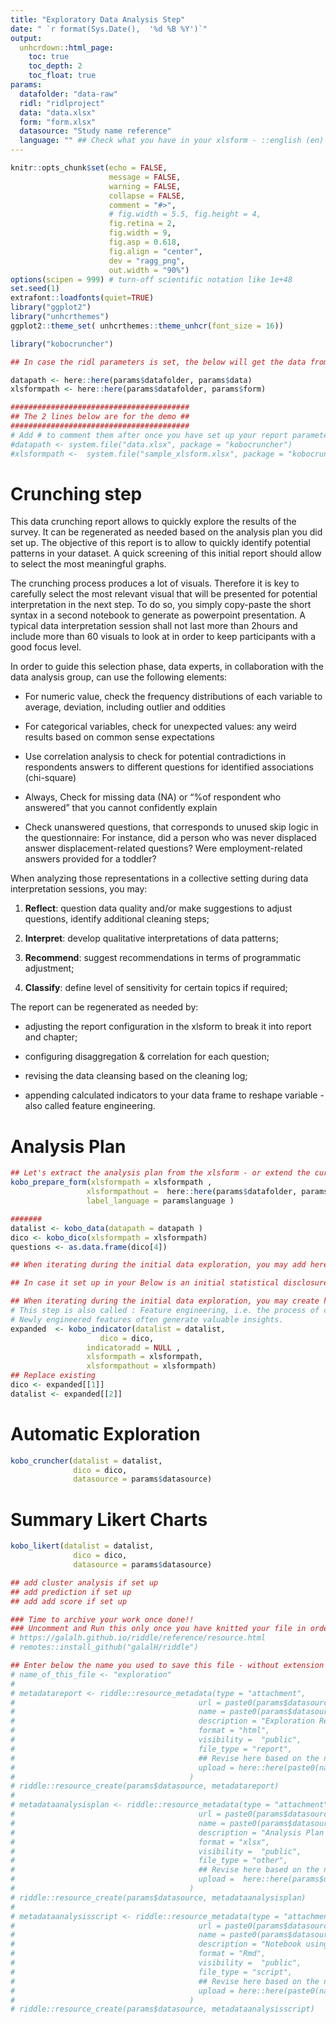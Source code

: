 ```yaml
---
title: "Exploratory Data Analysis Step"
date: " `r format(Sys.Date(),  '%d %B %Y')`"
output:
  unhcrdown::html_page:
    toc: true
    toc_depth: 2
    toc_float: true 
params:
  datafolder: "data-raw"
  ridl: "ridlproject"
  data: "data.xlsx"
  form: "form.xlsx"
  datasource: "Study name reference"
  language: "" ## Check what you have in your xlsform - ::english (en) -or ::french (fr) or ::spanish (es)
---
```


<!--
How to: This is a simple exploration notebook for any data collected on kobo -
1. Create an Rstudio project
2. Open this Rmd Template
3. create a new folder named "data-raw" 
4. get both your form and data from your kobo project and put them within this "data-raw" folder - Note that data shall be saved as csv with "XML Value and header format". use advanced options to set up "Include groups in headers" and use "." as group separator
5. Replace the correct reference in the params of this notebook nd Knit your notebook 

Note: by default this notebook will take the first label translation (English, Spanish, etc.) by order in your form - if you want to get the results in a different language - just adjust the order within the xlsform - You can also adjust the label directly in your xlsform to regenerate the crunching report 
-->

```r
knitr::opts_chunk$set(echo = FALSE, 
                      message = FALSE, 
                      warning = FALSE,
                      collapse = FALSE,
                      comment = "#>",
                      # fig.width = 5.5, fig.height = 4,
                      fig.retina = 2, 
                      fig.width = 9,
                      fig.asp = 0.618,
                      fig.align = "center",
                      dev = "ragg_png",
                      out.width = "90%")
options(scipen = 999) # turn-off scientific notation like 1e+48
set.seed(1)
extrafont::loadfonts(quiet=TRUE)
library("ggplot2")
library("unhcrthemes")
ggplot2::theme_set( unhcrthemes::theme_unhcr(font_size = 16))

library("kobocruncher")
```


```r
## In case the ridl parameters is set, the below will get the data from the ckan container 

datapath <- here::here(params$datafolder, params$data)
xlsformpath <- here::here(params$datafolder, params$form) 

########################################
## The 2 lines below are for the demo ##
########################################
# Add # to comment them after once you have set up your report parameters..
#datapath <- system.file("data.xlsx", package = "kobocruncher")
#xlsformpath <-  system.file("sample_xlsform.xlsx", package = "kobocruncher")

```

# Crunching step

This data crunching report allows to quickly explore the results of the survey. It can be regenerated as needed based on the analysis plan you did set up. The objective of this report is to allow to quickly identify potential patterns in your dataset. A quick screening of this initial report should allow to select the most meaningful graphs.

The crunching process produces a lot of visuals. Therefore it is key to carefully select the most relevant visual that will be presented for potential interpretation in the next step. To do so, you simply copy-paste the short syntax in a second notebook to generate as powerpoint presentation. A typical data interpretation session shall not last more than 2hours and include more than 60 visuals to look at in order to keep participants with a good focus level.
 
In order to guide this selection phase, data experts, in collaboration with the data analysis group, can use the following elements:
 
  *  For numeric value, check the frequency distributions of each variable to average, deviation, including outlier and oddities
 
  *  For categorical variables, check for unexpected values: any weird results based on common sense expectations
 
  *  Use correlation analysis to check for potential contradictions in respondents answers to different questions for identified associations (chi-square)
 
  *  Always, Check for missing data (NA) or "%of respondent who answered" that you cannot confidently explain
 
  *  Check unanswered questions, that corresponds to unused skip logic in the questionnaire: For instance, did a person who was never displaced answer displacement-related questions? Were employment-related answers provided for a toddler?
 
When analyzing those representations in a collective setting during data interpretation sessions, you may:  
 
  1.  __Reflect__: question data quality and/or make suggestions to adjust questions, identify additional cleaning steps;   

  2.  __Interpret__: develop qualitative interpretations of data patterns;     

  3.  __Recommend__: suggest recommendations in terms of programmatic adjustment;    

  4.  __Classify__: define level of sensitivity for certain topics if required;     

The report can be regenerated as needed by:  

  *  adjusting the report configuration in the xlsform to break it into report and chapter;   

  *  configuring disaggregation & correlation for each question;   

  *  revising the data cleansing based on the cleaning log;   
 
  *  appending calculated indicators to your data frame to reshape variable - also called feature engineering. 

# Analysis Plan 

```r
## Let's extract the analysis plan from the xlsform - or extend the current one
kobo_prepare_form(xlsformpath = xlsformpath ,
                 xlsformpathout =  here::here(params$datafolder, params$form)  ,
                 label_language = paramslanguage ) 
```


```r
#######
datalist <- kobo_data(datapath = datapath )
dico <- kobo_dico(xlsformpath = xlsformpath)
questions <- as.data.frame(dico[4])
```


```r
## When iterating during the initial data exploration, you may add here specific cleaning steps 
```


```r
## In case it set up in your Below is an initial statistical disclosure risk 
```

```r
## When iterating during the initial data exploration, you may create here calculated variables
# This step is also called : Feature engineering, i.e. the process of creating new features from existing ones.
# Newly engineered features often generate valuable insights.
expanded  <- kobo_indicator(datalist = datalist,
                    dico = dico,
                 indicatoradd = NULL ,
                 xlsformpath = xlsformpath,
                 xlsformpathout = xlsformpath)
## Replace existing
dico <- expanded[[1]]
datalist <- expanded[[2]]
```

# Automatic Exploration

```r
kobo_cruncher(datalist = datalist,
              dico = dico,
              datasource = params$datasource)
```


# Summary Likert Charts

```r
kobo_likert(datalist = datalist,
              dico = dico,
              datasource = params$datasource)

## add cluster analysis if set up
## add prediction if set up
## add add score if set up

```





```r
### Time to archive your work once done!! 
### Uncomment and Run this only once you have knitted your file in order to quickly upload this to RIDL -
# https://galalh.github.io/riddle/reference/resource.html
# remotes::install_github("galalH/riddle")

## Enter below the name you used to save this file - without extension
# name_of_this_file <- "exploration"
# 
# metadatareport <- riddle::resource_metadata(type = "attachment",
#                                         url = paste0(params$datasource,"_Exploration.html"),
#                                         name = paste0(params$datasource,"_Exploration"),
#                                         description = "Exploration Report Generated with kobocruncher",
#                                         format = "html",
#                                         visibility =  "public",
#                                         file_type = "report",
#                                         ## Revise here based on the name from your crunching report
#                                         upload = here::here(paste0(name_of_this_file,".html")) 
#                                       )
# riddle::resource_create(params$datasource, metadatareport)
# 
# metadataanalysisplan <- riddle::resource_metadata(type = "attachment",
#                                         url = paste0(params$datasource,"_analysisPlan.xlsx"),
#                                         name = paste0(params$datasource,"_analysisPlan"),
#                                         description = "Analysis Plan to use with kobocruncher",
#                                         format = "xlsx",
#                                         visibility =  "public",
#                                         file_type = "other",
#                                         ## Revise here based on the name from your crunching report
#                                         upload =  here::here(params$datafolder, params$form) 
#                                       )
# riddle::resource_create(params$datasource, metadataanalysisplan)
# 
# metadataanalysisscript <- riddle::resource_metadata(type = "attachment",
#                                         url = paste0(params$datasource,"_notebook.Rmd"),
#                                         name = paste0(params$datasource,"_analysisPlan"),
#                                         description = "Notebook using kobocruncher",
#                                         format = "Rmd",
#                                         visibility =  "public",
#                                         file_type = "script",
#                                         ## Revise here based on the name from your crunching report
#                                         upload = here::here(paste0(name_of_this_file,".Rmd")) 
#                                       )
# riddle::resource_create(params$datasource, metadataanalysisscript)


```
